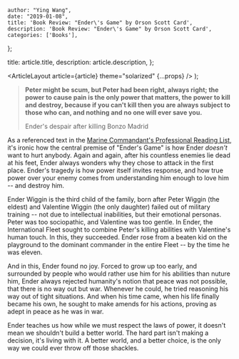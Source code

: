 
    author: "Ying Wang",
    date: "2019-01-08",
    title: 'Book Review: "Ender\'s Game" by Orson Scott Card',
    description: 'Book Review: "Ender\'s Game" by Orson Scott Card',
    categories: ['Books'],
};

  title: article.title,
  description: article.description,
};

  <ArticleLayout article={article} theme="solarized" {...props} />
);

> **Peter might be scum, but Peter had been right, always right; the power to
> cause pain is the only power that matters, the power to kill and destroy,
> because if you can't kill then you are always subject to those who can, and
> nothing and no one will ever save you.**
>
> Ender's despair after killing Bonzo Madrid

As a referenced text in the [Marine Commandant's Professional Reading
List](https://www.marines.mil/News/Messages/Messages-Display/Article/1184470/revision-of-the-commandants-professional-reading-list/),
it's ironic how the central premise of "Ender's Game" is how Ender _doesn't_
want to hurt anybody. Again and again, after his countless enemies lie dead at
his feet, Ender always wonders why they chose to attack in the first place.
Ender's tragedy is how power itself invites response, and how true power over
your enemy comes from understanding him enough to love him -- and destroy him.

Ender Wiggin is the third child of the family, born after Peter Wiggin (the
eldest) and Valentine Wiggin (the only daughter) failed out of military training
-- not due to intellectual inabilities, but their emotional personas. Peter was
too sociopathic, and Valentine was too gentle. In Ender, the International Fleet
sought to combine Peter's killing abilities with Valentine's human touch. In
this, they succeeded. Ender rose from a beaten kid on the playground to the
dominant commander in the entire Fleet -- by the time he was eleven.

And in this, Ender found no joy. Forced to grow up too early, and surrounded by
people who would rather use him for his abilities than nuture him, Ender always
rejected humanity's notion that peace was not possible, that there is no way out
but war. Whenever he could, he tried reasoning his way out of tight situations.
And when his time came, when his life finally became his own, he sought to make
amends for his actions, proving as adept in peace as he was in war.

Ender teaches us how while we must respect the laws of power, it doesn't mean we
shouldn't build a better world. The hard part isn't making a decision, it's
living with it. A better world, and a better choice, is the only way we could
ever throw off those shackles.
